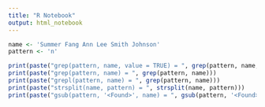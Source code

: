 ```yaml
---
title: "R Notebook"
output: html_notebook
---
```


```r
name <- 'Summer Fang Ann Lee Smith Johnson'
pattern <- 'n'

print(paste("grep(pattern, name, value = TRUE) = ", grep(pattern, name, value = TRUE)))
print(paste("grep(pattern, name) = ", grep(pattern, name)))
print(paste("grepl(pattern, name) = ", grep(pattern, name)))
print(paste("strsplit(name, pattern) = ", strsplit(name, pattern)))
print(paste("gsub(pattern, '<Found>', name) = ", gsub(pattern, '<Found>', name)))

```

